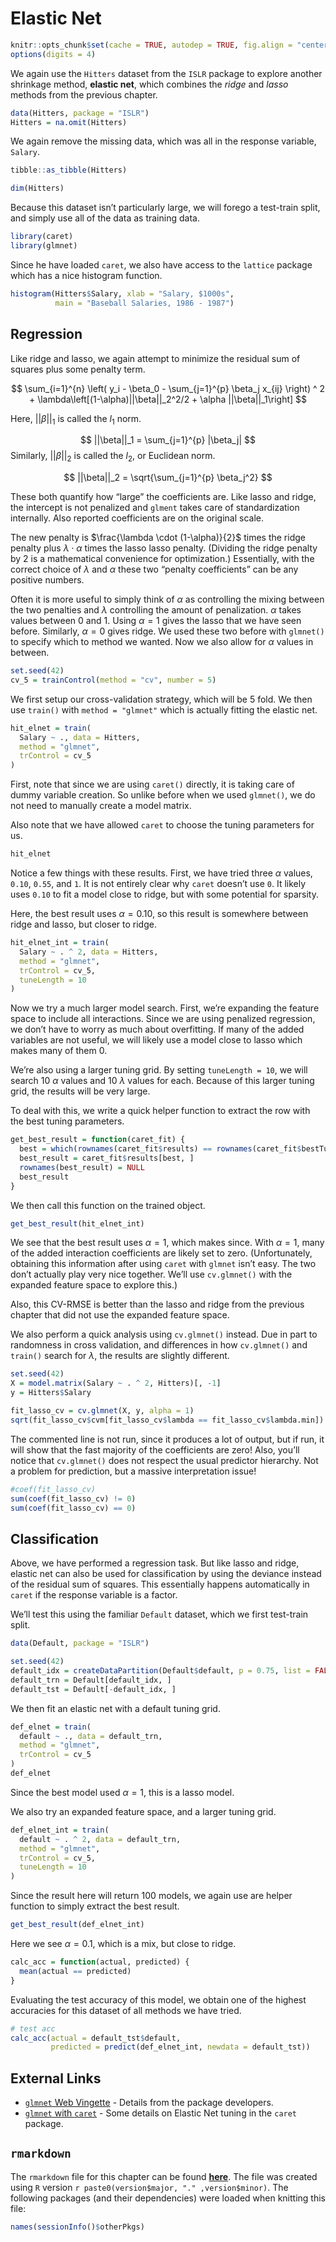 # Elastic Net

```r
knitr::opts_chunk$set(cache = TRUE, autodep = TRUE, fig.align = "center")
options(digits = 4)
```

We again use the `Hitters` dataset from the `ISLR` package to explore another shrinkage method, **elastic net**, which combines the *ridge* and *lasso* methods from the previous chapter.

```r
data(Hitters, package = "ISLR")
Hitters = na.omit(Hitters)
```

We again remove the missing data, which was all in the response variable, `Salary`.

```r
tibble::as_tibble(Hitters)
```

```r
dim(Hitters)
```

Because this dataset isn't particularly large, we will forego a test-train split, and simply use all of the data as training data.

```r
library(caret)
library(glmnet)
```

Since he have loaded `caret`, we also have access to the `lattice` package which has a nice histogram function.

```r
histogram(Hitters$Salary, xlab = "Salary, $1000s", 
          main = "Baseball Salaries, 1986 - 1987")
```


## Regression

Like ridge and lasso, we again attempt to minimize the residual sum of squares plus some penalty term.

$$
\sum_{i=1}^{n} \left( y_i - \beta_0 - \sum_{j=1}^{p} \beta_j x_{ij}    \right) ^ 2 + \lambda\left[(1-\alpha)||\beta||_2^2/2 + \alpha ||\beta||_1\right]
$$

Here, $||\beta||_1$ is called the $l_1$ norm.

$$
||\beta||_1 = \sum_{j=1}^{p} |\beta_j|
$$
Similarly, $||\beta||_2$ is called the $l_2$, or Euclidean norm.

$$
||\beta||_2 = \sqrt{\sum_{j=1}^{p} \beta_j^2}
$$

These both quantify how "large" the coefficients are. Like lasso and ridge, the intercept is not penalized and `glment` takes care of standardization internally. Also reported coefficients are on the original scale.

The new penalty is $\frac{\lambda \cdot (1-\alpha)}{2}$ times the ridge penalty plus $\lambda \cdot \alpha$ times the lasso lasso penalty. (Dividing the ridge penalty by 2 is a mathematical convenience for optimization.) Essentially, with the correct choice of $\lambda$ and $\alpha$ these two "penalty coefficients" can be any positive numbers.

Often it is more useful to simply think of $\alpha$ as controlling the mixing between the two penalties and $\lambda$ controlling the amount of penalization. $\alpha$ takes values between 0 and 1. Using $\alpha = 1$ gives the lasso that we have seen before. Similarly, $\alpha = 0$ gives ridge. We used these two before with `glmnet()` to specify which to method we wanted. Now we also allow for $\alpha$ values in between.

```r
set.seed(42)
cv_5 = trainControl(method = "cv", number = 5)
```

We first setup our cross-validation strategy, which will be 5 fold. We then use `train()` with `method = "glmnet"` which is actually fitting the elastic net.

```r
hit_elnet = train(
  Salary ~ ., data = Hitters,
  method = "glmnet",
  trControl = cv_5
)
```

First, note that since we are using `caret()` directly, it is taking care of dummy variable creation. So unlike before when we used `glmnet()`, we do not need to manually create a model matrix.

Also note that we have allowed `caret` to choose the tuning parameters for us.

```r
hit_elnet
```

Notice a few things with these results. First, we have tried three $\alpha$ values, `0.10`, `0.55`, and `1`. It is not entirely clear why `caret` doesn't use `0`. It likely uses `0.10` to fit a model close to ridge, but with some potential for sparsity.

Here, the best result uses $\alpha = 0.10$, so this result is somewhere between ridge and lasso, but closer to ridge.

```r
hit_elnet_int = train(
  Salary ~ . ^ 2, data = Hitters,
  method = "glmnet",
  trControl = cv_5,
  tuneLength = 10
)
```

Now we try a much larger model search. First, we're expanding the feature space to include all interactions. Since we are using penalized regression, we don't have to worry as much about overfitting. If many of the added variables are not useful, we will likely use a model close to lasso which makes many of them 0.

We're also using a larger tuning grid. By setting `tuneLength = 10`, we will search 10 $\alpha$ values and 10 $\lambda$ values for each. Because of this larger tuning grid, the results will be very large.

To deal with this, we write a quick helper function to extract the row with the best tuning parameters.

```r
get_best_result = function(caret_fit) {
  best = which(rownames(caret_fit$results) == rownames(caret_fit$bestTune))
  best_result = caret_fit$results[best, ]
  rownames(best_result) = NULL
  best_result
}
```

We then call this function on the trained object.

```r
get_best_result(hit_elnet_int)
```

We see that the best result uses $\alpha = 1$, which makes since. With $\alpha = 1$, many of the added interaction coefficients are likely set to zero. (Unfortunately, obtaining this information after using `caret` with `glmnet` isn't easy. The two don't actually play very nice together. We'll use `cv.glmnet()` with the expanded feature space to explore this.)

Also, this CV-RMSE is better than the lasso and ridge from the previous chapter that did not use the expanded feature space.

We also perform a quick analysis using `cv.glmnet()` instead. Due in part to randomness in cross validation, and differences in how `cv.glmnet()` and `train()` search for $\lambda$, the results are slightly different.

```r
set.seed(42)
X = model.matrix(Salary ~ . ^ 2, Hitters)[, -1]
y = Hitters$Salary

fit_lasso_cv = cv.glmnet(X, y, alpha = 1)
sqrt(fit_lasso_cv$cvm[fit_lasso_cv$lambda == fit_lasso_cv$lambda.min]) # CV-RMSE minimum
```

The commented line is not run, since it produces a lot of output, but if run, it will show that the fast majority of the coefficients are zero! Also, you'll notice that `cv.glmnet()` does not respect the usual predictor hierarchy. Not a problem for prediction, but a massive interpretation issue!

```r
#coef(fit_lasso_cv)
sum(coef(fit_lasso_cv) != 0)
sum(coef(fit_lasso_cv) == 0)
```


## Classification

Above, we have performed a regression task. But like lasso and ridge, elastic net can also be used for classification by using the deviance instead of the residual sum of squares. This essentially happens automatically in `caret` if the response variable is a factor.

We'll test this using the familiar `Default` dataset, which we first test-train split.

```r
data(Default, package = "ISLR")
```

```r
set.seed(42)
default_idx = createDataPartition(Default$default, p = 0.75, list = FALSE)
default_trn = Default[default_idx, ]
default_tst = Default[-default_idx, ]
```

We then fit an elastic net with a default tuning grid.

```r
def_elnet = train(
  default ~ ., data = default_trn,
  method = "glmnet",
  trControl = cv_5
)
def_elnet
```

Since the best model used $\alpha = 1$, this is a lasso model.

We also try an expanded feature space, and a larger tuning grid.

```r
def_elnet_int = train(
  default ~ . ^ 2, data = default_trn,
  method = "glmnet",
  trControl = cv_5,
  tuneLength = 10
)
```

Since the result here will return 100 models, we again use are helper function to simply extract the best result.

```r
get_best_result(def_elnet_int)
```

Here we see $\alpha = 0.1$, which is a mix, but close to ridge.

```r
calc_acc = function(actual, predicted) {
  mean(actual == predicted)
}
```

Evaluating the test accuracy of this model, we obtain one of the highest accuracies for this dataset of all methods we have tried.

```r
# test acc
calc_acc(actual = default_tst$default,
         predicted = predict(def_elnet_int, newdata = default_tst))
```


## External Links

- [`glmnet` Web Vingette](https://web.stanford.edu/~hastie/glmnet/glmnet_alpha.html) - Details from the package developers.
- [`glmnet` with `caret`](https://github.com/topepo/caret/issues/116) - Some details on Elastic Net tuning in the `caret` package.


## `rmarkdown`

The `rmarkdown` file for this chapter can be found [**here**](25-elnet.Rmd). The file was created using `R` version `r paste0(version$major, "." ,version$minor)`. The following packages (and their dependencies) were loaded when knitting this file:

```r
names(sessionInfo()$otherPkgs)
```

